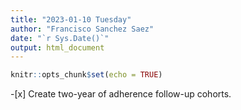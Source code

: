 ```yaml
---
title: "2023-01-10 Tuesday"
author: "Francisco Sanchez Saez"
date: "`r Sys.Date()`"
output: html_document
---
```


```r
knitr::opts_chunk$set(echo = TRUE)
```

-[x] Create two-year of adherence follow-up cohorts.
